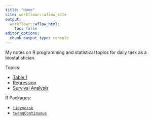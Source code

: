 ```yaml
---
title: "Home"
site: workflowr::wflow_site
output:
  workflowr::wflow_html:
    toc: false
editor_options:
  chunk_output_type: console
---
```


My notes on R programming and statistical topics for daily task as a biostatistician.

Topics: 

* [Table 1](table1.html)
* [Regression](regression.html)
* [Survival Analysis](survival.html)

R Packages: 

* [`tidyverse`](tidyverse.html)
* [`twangContinuous`](twangContinuous.html)
